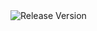 <!--
Copyright (c) roydukkey. All rights reserved.
Licensed under the MIT. See LICENSE file in the project root for full license information. -->


<Link to={`https://www.npmjs.com/package/@sass-fairy/${props.module}${props.tag !== undefined ? `/v/${props.tag}` : ''}`}>
  <img src={`https://img.shields.io/npm/v/@sass-fairy/${props.module}${props.tag !== undefined ? `/${props.tag}` : ''}.svg?color=6272a4&style=flat-square`} alt="Release Version" />
</Link>
